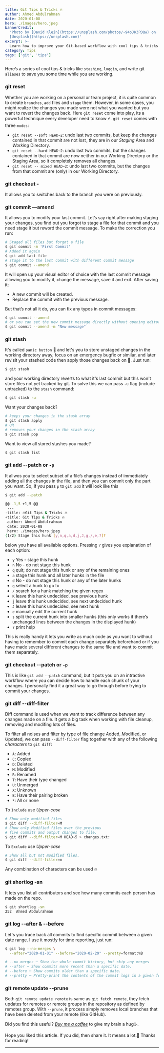 ```yaml
---
title: Git Tips & Tricks 🔥
author: Ahmed Abdulrahman
date: 2020-01-08
hero: ./images/hero.jpeg
bannerCredit:
  'Photo by [David Klein](https://unsplash.com/photos/-94oJK3PDQw) on
  [Unsplash](https://unsplash.com)'
excerpt: >-
  Learn how to improve your Git-based workflow with cool tips & tricks that can save you some time. It's time to clean up your command line!
category: Tips
tags: ['git', 'tips']
---
```


Here’s a series of cool tips & tricks like `stashing`, `loggin`, and write git `aliases` to save you some time while you are working.

### git reset
Whether you are working on a personal or team project, it is quite common to create `branches`, `add` files and `stage` them. However, in some cases,
you might realize the changes you made were not what you wanted but you want to revert the changes back. Here `git reset` come into play, its a powerful technique
every developer need to know ⚡️. `git reset` comes with three `modes`:
- `git reset --soft HEAD~2`: undo last two commits, but keep the changes contained in that commit are not lost , they are in our *Staging* Area and *Working* Directory.
- `git reset --hard HEAD~2`: undo last two commits, but the changes contained in that commit are now neither in our Working Directory or the Staging Area, so it completely removes all changes.
- `git reset -- mixed HEAD~2`: undo last two commits, but the changes from that commit are (only) in our Working Directory.

### git checkout -
It allows you to switches back to the branch you were on previously.

### git commit —amend
It allows you to modify your last commit. Let’s say right after making staging your changes, you find out you forgot to stage a file for that commit and you need stage it but reword the commit message.
To make the correction you run:
```bash
# Staged all files but forgot a file
$ git commit -m 'First Commit'
# Added it again
$ git add last-file
# stage it to the last commit with different commit message
$ git commit --amend
```
It will open up your visual editor of choice with the last commit message allowing you to modify it, change the message, save it and exit. After saving it:
- A new commit will be created.
- Replace the commit with the previous message.

But that’s not all it do, you can fix any typos in commit messages:
```bash
$ git commit --amend
# or you can set the new commit message directly without opening editor:
$ git commit --amend -m "New message"
```

### git stash
It's called `panic button` 🚨 and let's you to store unstaged changes in the working directory away, focus on an emergency bugfix or similar, and later revisit your stashed code
then apply those changes back on 🤙. Just run:
```bash
$ git stash
```
and your working directory reverts to what it's last commit but this won't store files not yet tracked by git. To solve this we can pass `-u` flag (include untracked) to the `stash` command:
```bash
$ git stash -u
```
Want your changes back?
```bash
# keeps your changes in the stash array
$ git stash apply
# OR
# removes your changes in the stash array
$ git stash pop
```
Want to view all stored stashes you made?

```bash
$ git stash list
```

### git add --patch or `-p`
It allwos you to select subset of a file’s changes instead of immediately adding all the changes in the file, and then you can commit only the part you want. So, if you pass `p` to `git add` it will look like this

```bash
$ git add --patch

@@ -1,5 +1,5 @@
 ---
-title: 🔥Git Tips & Tricks 🔥
+title: Git Tips & Tricks 🔥
 author: Ahmed Abdulrahman
 date: 2020-01-08
 hero: ./images/hero.jpeg
(1/2) Stage this hunk [y,n,q,a,d,j,J,g,/,e,?]?
```
below you have all available options. Pressing `?` gives you explanation of each option:
- `y` Yes - stage this hunk
- `n` No - do not stage this hunk
- `q` quit; do not stage this hunk or any of the remaining ones
- `a` stage this hunk and all later hunks in the file
- `d` No - do not stage this hunk or any of the later hunks
- `g` select a hunk to go to
- `/` search for a hunk matching the given regex
- `K` leave this hunk undecided, see previous hunk
- `j` leave this hunk undecided, see next undecided hunk
- `J` leave this hunk undecided, see next hunk
- `e` manually edit the current hunk
- `s` split the current hunk into smaller hunks (this only works if there’s unchanged lines between the changes in the displayed hunk)
- `?` print help

This is really handy it lets you write as much code as you want to without having to remember to commit each change separately beforehand or if you have made several different changes to the same file
and want to commit them separately.

### git checkout --patch or `-p`
This is like `git add --patch` command, but it puts you on an intractive workflow where you can decide how to handle each chunk of your changes. I
personally find it a great way to go through before trying to commit your changes.

### git diff --diff-filter
Diff command is used when we want to track difference between any changes made on a file. It gets a big task when working with file cleanup, removing
and modifing lots of files.

To filter all noises and filter by type of file change *A*dded, *M*odified, or *U*pdated, we can pass `--diff-filter` flag together with
any of the following *characters* to `git diff`:

- `A`: Added
- `C`: Copied
- `D`: Deleted
- `M`: Modified
- `R`: Renamed
- `T`: Have their type changed
- `U`: Unmerged
- `X`: Unknown
- `B`: Have their pairing broken
- `*`: All or none

To `Include` use *Upper-case*
```bash
# Show only modified files
$ git diff --diff-filter=M
# Show only Modified files over the previous
# five commits and output changes to file.
$ git diff --diff-filter=M HEAD~5 > changes.txt:
```

To `Exclude` use *Upper-case*
```bash
# Show all but not modified files.
$ git diff --diff-filter=m
```

Any combination of characters can be used 🔥

### git shortlog -sn
It lets you list all contributors and see how many commits each person has made on the repo.
```bash
$ git shortlog -sn
252  Ahmed Abdulrahman
```

### git log --after &  --before
Let's you trace back all commits to find specific commit between a given date range.  I use it mostfy for time reporting, just run:
```bash
$ git log --no-merges \
  --after="2020-01-01" --before="2020-02-29" --pretty=format:%B

# --no-merges ─ Show the whole commit history, but skip any merges
# --after ─ Show commits more recent than a specific date.
# --before ─ Show commits older than a specific date.
# --pretty ─ Pretty-print the contents of the commit logs in a given format
```

### git remote update --prune
Both `git remote update remote` is same as `git fetch remote`, they fetch updates for remotes or remote groups in the repository as defined by remotes group.
With `--prune`, it process simply removes local branches that have been deleted from your remote (like GitHub).

Did you find this useful? *[Buy me a coffee](https://www.buymeacoffee.com/ahmedab)* to give my brain a hug☕️.

Hope you liked this article. If you did, then share it. It means a lot.🙌
Thanks for reading!

- - - -
